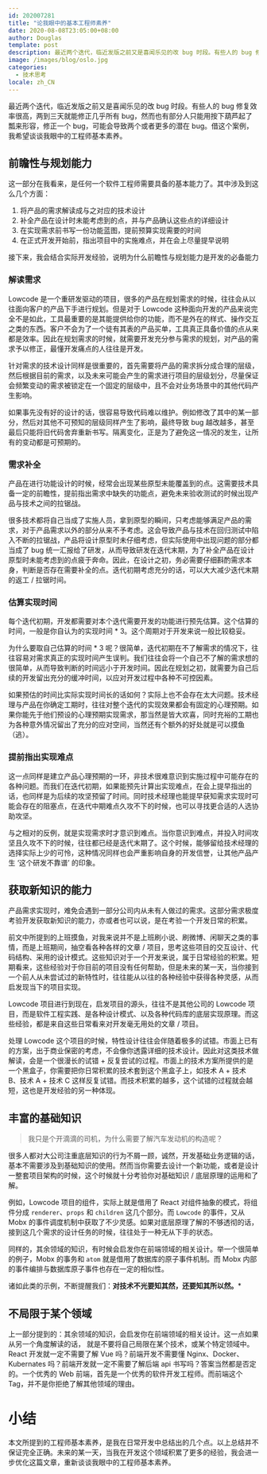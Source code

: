 ```yaml
---
id: 202007281
title: "论我眼中的基本工程师素养"
date: 2020-08-08T23:05:00+08:00
author: Douglas
template: post
description: 最近两个迭代，临近发版之前又是喜闻乐见的改 bug 时段。有些人的 bug 修复效率很高，两到三天就能修正几乎所有 bug，然而也有部分人只能用按下葫芦起了瓢来形容，修正一个 bug，可能会导致两个或者更多的潜在 bug。
image: /images/blog/oslo.jpg
categories:
  - 技术思考
locale: zh_CN
---
```


最近两个迭代，临近发版之前又是喜闻乐见的改 bug 时段。有些人的 bug 修复效率很高，两到三天就能修正几乎所有 bug，然而也有部分人只能用按下葫芦起了瓢来形容，修正一个 bug，可能会导致两个或者更多的潜在 bug。借这个案例，我希望谈谈我眼中的工程师基本素养。

## 前瞻性与规划能力

这一部分在我看来，是任何一个软件工程师需要具备的基本能力了。其中涉及到这么几个方面：

1. 将产品的需求解读成与之对应的技术设计
2. 补全产品在设计时未能考虑到的点，并与产品确认这些点的详细设计
3. 在实现需求前书写一份功能蓝图，提前预算实现需要的时间
4. 在正式开发开始前，指出项目中的实施难点，并在会上尽量提早说明

接下来，我会结合实际开发经验，说明为什么前瞻性与规划能力是开发的必备能力

### 解读需求

Lowcode 是一个重研发驱动的项目，很多的产品在规划需求的时候，往往会从以往面向客户的产品下手进行规划。但是对于 Lowcode 这种面向开发的产品来说完全不是如此，工具最重要的是其能提供给你的功能，而不是外在的样式、操作交互之类的东西。客户不会为了一个徒有其表的产品买单，工具真正具备价值的点从来都是效率。因此在规划需求的时候，就需要开发充分参与需求的规划，对产品的需求予以修正，最懂开发痛点的人往往是开发。

针对需求的技术设计同样是很重要的，首先需要将产品的需求拆分成合理的层级，然后根据目前的需求，以及未来可能会产生的需求进行项目的层级划分，尽量保证会频繁变动的需求被锁定在一个固定的层级中，且不会对业务场景中的其他代码产生影响。

如果事先没有好的设计的话，很容易导致代码难以维护。例如修改了其中的某一部分，然后对其他不可预知的层级同样产生了影响，最终导致 bug 越改越多，甚至最后只能将旧代码舍弃重新书写。隔离变化，正是为了避免这一情况的发生，让所有的变动都是可预期的。

### 需求补全

产品在进行功能设计的时候，经常会出现某些原型未能覆盖到的点。这需要技术具备一定的前瞻性，提前指出需求中缺失的功能点，避免未来验收测试的时候出现产品与技术之间的拉锯战。

很多技术都将自己当成了实施人员，拿到原型的瞬间，只考虑能够满足产品的需求，对于产品需求以外的部分从来不予考虑。这会导致产品与技术在回归测试中陷入不断的拉锯战，产品将设计原型时未仔细考虑，但实际使用中出现问题的部分都当成了 bug 统一汇报给了研发，从而导致研发在迭代末期，为了补全产品在设计原型时未能考虑到的点疲于奔命。因此，在设计之初，务必需要仔细斟酌需求本身，判断是否存在需要补全的点。迭代初期考虑充分的话，可以大大减少迭代末期的返工 / 拉锯时间。

### 估算实现时间

每个迭代初期，开发都需要对本个迭代需要开发的功能进行预先估算。这个估算的时间，一般是你自认为的实现时间 \* 3。这个周期对于开发来说一般比较稳妥。

为什么要取自己估算的时间 \* 3 呢？很简单，迭代初期在不了解需求的情况下，往往容易对需求真正的实现时间产生误判。我们往往会将一个自己不了解的需求想的很简单，从而导致判断的时间远小于开发时间。因此在规划之初，就需要为自己后续的开发留出充分的缓冲时间，以应对开发过程中各种不可控因素。

如果预估的时间比实际实现时间长的话如何？实际上也不会存在太大问题。技术经理与产品在你确定工期时，往往对整个迭代的实现效果都会有固定的心理预期。如果你能先于他们预设的心理预期实现需求，那当然是皆大欢喜，同时充裕的工期也为各种意外情况留出了充分的应对空间，当然还有个额外的好处就是可以摸鱼（逃）。

### 提前指出实现难点

这一点同样是建立产品心理预期的一环，非技术很难意识到实施过程中可能存在的各种问题。而我们在迭代初期，如果能预先计算出实现难点，在会上提早指出的话，也同样是为后续的攻坚预留了时间。同时技术经理也能提早获知需求实现时可能会存在的阻塞点，在迭代中期难点久攻不下的时候，也可以寻找更合适的人选协助攻坚。

与之相对的反例，就是实现需求时才意识到难点。当你意识到难点，并投入时间攻坚且久攻不下的时候，往往都已经是迭代末期了。这个时候，能够留给技术经理的选择实际上少的可怜，这种情况同样也会严重影响自身的开发信誉，让其他产品产生 ‘这个研发不靠谱’ 的印象。

## 获取新知识的能力

产品需求实现时，难免会遇到一部分公司内从未有人做过的需求。这部分需求极度考验开发获取新知识的能力，亦或者也可以说，是在考验一个开发日常的积累。

前文中所提到的上班摸鱼，对我来说并不是上班刷小说、刷微博、闲聊天之类的事情，而是上班期间，抽空看各种各样的文章 / 项目，思考这些项目的交互设计、代码结构、采用的设计模式。这些知识对于一个开发来说，属于日常经验的积累。短期看来，这些经验对于你目前的项目没有任何帮助，但是未来的某一天，当你接到一个前人从未尝试过的新特性时，往往能从以往的各种经验中获得各种灵感，从而启发现当下的项目实现。

Lowcode 项目进行到现在，启发项目的源头，往往不是其他公司的 Lowcode 项目，而是软件工程实践、是各种设计模式、以及各种代码库的底层实现原理。而这些经验，都是来自这些日常看来对开发毫无用处的文章 / 项目。

处理 Lowcode 这个项目的时候，特性设计往往会伴随着极多的试错。市面上已有的方案，出于商业保密的考虑，不会像你透露详细的技术设计。因此对这类技术做解读，会是一个很漫长的试错 + 反复尝试的过程。市面上的技术方案所提供的是一个黑盒子，你需要把你日常积累的技术套到这个黑盒子上，如技术 A + 技术 B、技术 A + 技术 C 这样反复试错。而技术积累的越多，这个试错的过程就会越短，这也是开发经验的另一种体现。

## 丰富的基础知识

> 我只是个开滴滴的司机，为什么需要了解汽车发动机的构造呢？

很多人都对大公司注重底层知识的行为不屑一顾，诚然，开发基础业务逻辑的话，基本不需要涉及到基础知识的使用。然而当你需要去设计一个新功能，或者是设计一整套项目架构的时候，这个时候就十分考验你对基础知识 / 底层原理的运用和了解。

例如，Lowcode 项目的组件，实际上就是借用了 React 对组件抽象的模式，将组件分成 `renderer`、`props` 和 `children` 这几个部分。而 `Lowcode` 的事件，又从 Mobx 的事件调度机制中获取了不少灵感。如果对底层原理了解的不够透彻的话，接到这几个需求的设计任务的时候，往往处于一种无从下手的状态。

同样的，其余领域的知识，有时候会启发你在前端领域的相关设计。举一个很简单的例子，Mobx 的事务和 `atom` 就是借用了数据库的原子事件机制。而 Mobx 内部的事件编排与数据库原子事件也存在一定的相似性。

诸如此类的示例，不断提醒我们：**对技术不光要知其然，还要知其所以然。***

## 不局限于某个领域

上一部分提到的：其余领域的知识，会启发你在前端领域的相关设计。这一点如果从另一个角度解读的话， 就是不要将自己局限在某个技术，或某个特定领域中。React 开发就一定不需要了解 Vue 吗？前端开发不需要懂 Nginx、Docker、Kubernates 吗？前端开发就一定不需要了解后端 api 书写吗？答案当然都是否定的。一个优秀的 Web 前端，首先是一个优秀的软件开发工程师。而前端这个 Tag，并不是你拒绝了解其他领域的理由。

# 小结

本文所提到的工程师基本素养，是我在日常开发中总结出的几个点。以上总结并不保证完全正确。未来的某一天，当我在开发这个领域积累了更多的经验，我会进一步优化这篇文章，重新谈谈我眼中的工程师基本素养。
